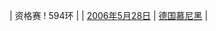 | 资格赛
! 594环
| {{flagathlete|[[索尼娅·普法伊尔席夫特]]|GER}}
| [[2006年]][[5月28日]]
| [[德国]][[慕尼黑]]
| {{ed|女子50米步枪三姿资格赛世界纪录}}
<noinclude>[[Category:女子射击世界纪录导航模板|{{PAGENAME}}]]</noinclude>